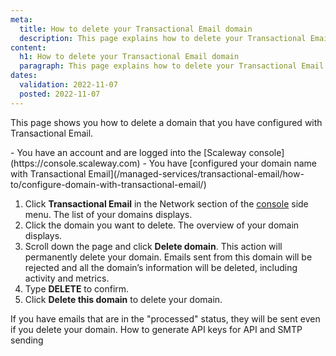 ```yaml
---
meta:
  title: How to delete your Transactional Email domain
  description: This page explains how to delete your Transactional Email domain
content:
  h1: How to delete your Transactional Email domain
  paragraph: This page explains how to delete your Transactional Email domain
dates:
  validation: 2022-11-07
  posted: 2022-11-07
---
```


This page shows you how to delete a domain that you have configured with Transactional Email.

<Message type="requirement">
 - You have an account and are logged into the [Scaleway console](https://console.scaleway.com)
 - You have [configured your domain name with Transactional Email](/managed-services/transactional-email/how-to/configure-domain-with-transactional-email/)
</Message>

1. Click **Transactional Email** in the Network section of the [console](https://console.scaleway.com/) side menu. The list of your domains displays.
2. Click the domain you want to delete. The overview of your domain displays.
3. Scroll down the page and click **Delete domain**.
    <Message type="important">
    This action will permanently delete your domain. Emails sent from this domain will be rejected and all the domain’s information will be deleted, including activity and metrics.
    </Message>
4. Type **DELETE** to confirm.
    <Lightbox src="scaleway_delete_tem_domain.webp" alt="" />
5. Click **Delete this domain** to delete your domain.

<Message type="important">
 If you have emails that are in the "processed" status, they will be sent even if you delete your domain.
</Message>

<Navigation title="See Also">
  <PreviousButton to="/managed-services/transactional-email/how-to/generate-api-keys-for-api-and-smtp-sending/">How to generate API keys for API and SMTP sending</PreviousButton>
</Navigation>